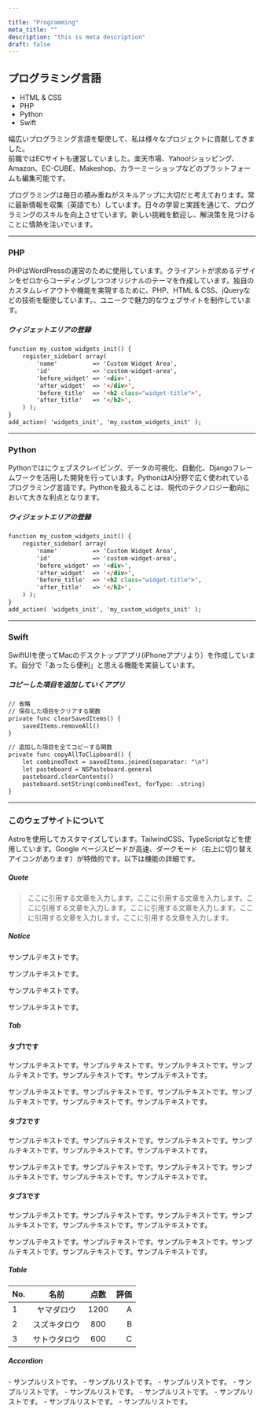 ```yaml
---

title: "Programming"
meta_title: ""
description: "this is meta description"
draft: false
---
```


## プログラミング言語
- HTML & CSS
- PHP
- Python
- Swift

幅広いプログラミング言語を駆使して、私は様々なプロジェクトに貢献してきました。<br/>
前職ではECサイトも運営していました。楽天市場、Yahoo!ショッピング、Amazon、EC-CUBE、Makeshop、カラーミーショップなどのプラットフォームも編集可能です。

プログラミングは毎日の積み重ねがスキルアップに大切だと考えております。常に最新情報を収集（英語でも）しています。日々の学習と実践を通じて、プログラミングのスキルを向上させています。新しい挑戦を歓迎し、解決策を見つけることに情熱を注いでいます。

---

### PHP

PHPはWordPressの運営のために使用しています。クライアントが求めるデザインをゼロからコーディングしつつオリジナルのテーマを作成しています。独自のカスタムレイアウトや機能を実現するために、PHP、HTML & CSS、jQueryなどの技術を駆使しています。、ユニークで魅力的なウェブサイトを制作しています。

##### ウィジェットエリアの登録
```html
function my_custom_widgets_init() {
    register_sidebar( array(
        'name'          => 'Custom Widget Area',
        'id'            => 'custom-widget-area',
        'before_widget' => '<div>',
        'after_widget'  => '</div>',
        'before_title'  => '<h2 class="widget-title">',
        'after_title'   => '</h2>',
    ) );
}
add_action( 'widgets_init', 'my_custom_widgets_init' );
```

---

### Python

Pythonではにウェブスクレイピング、データの可視化、自動化、Djangoフレームワークを活用した開発を行っています。PythonはAI分野で広く使われているプログラミング言語です。Pythonを扱えることは、現代のテクノロジー動向において大きな利点となります。

##### ウィジェットエリアの登録
```html
function my_custom_widgets_init() {
    register_sidebar( array(
        'name'          => 'Custom Widget Area',
        'id'            => 'custom-widget-area',
        'before_widget' => '<div>',
        'after_widget'  => '</div>',
        'before_title'  => '<h2 class="widget-title">',
        'after_title'   => '</h2>',
    ) );
}
add_action( 'widgets_init', 'my_custom_widgets_init' );
```

---

### Swift

SwiftUIを使ってMacのデスクトップアプリ(iPhoneアプリより）を作成しています。自分で「あったら便利」と思える機能を実装しています。

##### コピーした項目を追加していくアプリ
```html
// 省略
// 保存した項目をクリアする関数
private func clearSavedItems() {
    savedItems.removeAll()
}

// 追加した項目を全てコピーする関数
private func copyAllToClipboard() {
    let combinedText = savedItems.joined(separator: "\n")
    let pasteboard = NSPasteboard.general
    pasteboard.clearContents()
    pasteboard.setString(combinedText, forType: .string)
}
```

---

### このウェブサイトについて

Astroを使用してカスタマイズしています。TailwindCSS、TypeScriptなどを使用しています。Google ページスピードが高速、ダークモード（右上に切り替えアイコンがあります）が特徴的です。以下は機能の詳細です。

##### Quote
> ここに引用する文章を入力します。ここに引用する文章を入力します。ここに引用する文章を入力します。ここに引用する文章を入力します。ここに引用する文章を入力します。ここに引用する文章を入力します。


##### Notice

<Notice type="note">サンプルテキストです。</Notice>

<Notice type="tip">サンプルテキストです。</Notice>

<Notice type="info">サンプルテキストです。</Notice>

<Notice type="warning">サンプルテキストです。</Notice>


##### Tab

<Tabs client:load>

<Tab name="Tab 1">

#### タブ1です

サンプルテキストです。サンプルテキストです。サンプルテキストです。サンプルテキストです。サンプルテキストです。サンプルテキストです。

サンプルテキストです。サンプルテキストです。サンプルテキストです。サンプルテキストです。サンプルテキストです。サンプルテキストです。

</Tab>

<Tab name="Tab 2">

#### タブ2です

サンプルテキストです。サンプルテキストです。サンプルテキストです。サンプルテキストです。サンプルテキストです。サンプルテキストです。

サンプルテキストです。サンプルテキストです。サンプルテキストです。サンプルテキストです。サンプルテキストです。サンプルテキストです。

</Tab>

<Tab name="Tab 3">

#### タブ3です

サンプルテキストです。サンプルテキストです。サンプルテキストです。サンプルテキストです。サンプルテキストです。サンプルテキストです。

サンプルテキストです。サンプルテキストです。サンプルテキストです。サンプルテキストです。サンプルテキストです。サンプルテキストです。

</Tab>

</Tabs>


##### Table

| No.   |    名前     |     点数     |       評価 |
| :-- | :----------: | :----------: | -----------: |
| 1   | ヤマダロウ | 1200 | A |
| 2   | スズキタロウ | 800 | B |
| 3   | サトウタロウ | 600 | C |

##### Accordion

<Accordion client:load title="アコーディオン1">
- サンプルリストです。
- サンプルリストです。
- サンプルリストです。
</Accordion>
<Accordion client:load title="アコーディオン2">
- サンプルリストです。
- サンプルリストです。
- サンプルリストです。
</Accordion>
<Accordion client:load title="アコーディオン3">
- サンプルリストです。
- サンプルリストです。
- サンプルリストです。
</Accordion>